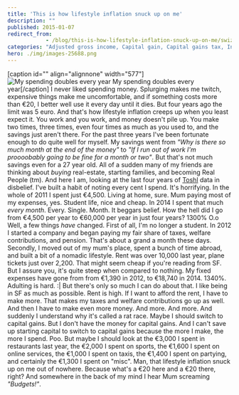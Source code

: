 ```yaml
---
title: 'This is how lifestyle inflation snuck up on me'
description: ""
published: 2015-01-07
redirect_from: 
            - /blog/this-is-how-lifestyle-inflation-snuck-up-on-me/swizec/6630
categories: "Adjusted gross income, Capital gain, Capital gains tax, Income tax, Long-Term Capital Management, Personal"
hero: ./img/images-25688.png
---
```

\[caption id="" align="alignnone" width="577"]![My spending doubles every year](./img/images-25688.png "My spending doubles every year") My spending doubles every year\[/caption] I never liked spending money. Splurging makes me twitch, expensive things make me uncomfortable, and if something costs more than €20, I better well use it every day until it dies. But four years ago the limit was 5 euro. And that's how lifestyle inflation creeps up when you least expect it. You work and you work, and money doesn't pile up. You make two times, three times, even four times as much as you used to, and the savings just aren't there. For the past three years I've been fortunate enough to do quite well for myself. My savings went from _"Why is there so much month at the end of the money"_ to _"If I run out of work I'm proooobably going to be fine for a month or two"_. But that's not much savings even for a 27 year old. All of a sudden many of my friends are thinking about _buying_ real-estate, starting families, and becoming Real People (tm). And here I am, looking at the last four years of [Toshl](http://toshl.com/) data in disbelief. I've built a habit of noting every cent I spend. It's horrifying. In the whole of 2011 I spent just €4,500. Living at home, sure. Mum paying most of my expenses, yes. Student life, nice and cheap. In 2014 I spent that much _every month_. Every. Single. Month. It beggars belief. How the hell did I go from €4,500 per year to €60,000 per year in just four years? 1300% O.o Well, a few things _have_ changed. First of all, I'm no longer a student. In 2012 I started a company and began paying my fair share of taxes, welfare contributions, and pension. That's about a grand a month these days. Secondly, I moved out of my mum's place, spent a bunch of time abroad, and built a bit of a nomadic lifestyle. Rent was over 10,000 last year, plane tickets just over 2,200. That might seem cheap if you're reading from SF. But I assure you, it's quite steep when compared to nothing. My fixed expenses have gone from from €1,390 in 2012, to €18,740 in 2014. 1340%. Adulting is hard. :| But there's only so much I can do about that. I like being in SF as much as possible. Rent is high. If I want to afford the rent, I have to make more. That makes my taxes and welfare contributions go up as well. And then I have to make even more money. And more. And more. And suddenly I understand why it's called a rat race. Maybe I should switch to capital gains. But I don't have the money for capital gains. And I can't save up starting capital to switch to capital gains because the more I make, the more I spend. Poo. But maybe I should look at the €3,000 I spent in restaurants last year, the €2,000 I spent on sports, the €1,600 I spent on online services, the €1,000 I spent on taxis, the €1,400 I spent on partying, and certainly the €1,300 I spent on "misc". Man, that lifestyle inflation snuck up on me out of nowhere. Because what's a €20 here and a €20 there, right? And somewhere in the back of my mind I hear Mum screaming _"Budgets!"_.